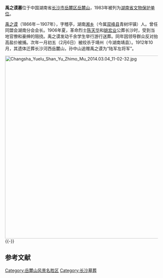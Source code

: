 {{coord|28|11|06|N|112|55|45|E|scale:10000|display=title}}
{{文物保护单位
| 级别 = 省级
| 省区市 = 湖南省
| 名称 = 禹之谟墓
| 图片 = Changsha Yuelu Shan Yu Zhimo Mu 2014.03.04 11-01-57.jpg
| 编号 = 5-22
| 分类 = 革命遗址、革命纪念建筑物
| 时代 = 民国
| 所在 = [[长沙市|长沙市]][[岳麓区|岳麓区]]
| 登录 = 1983年10月10日
}}
'''禹之谟墓'''位于中国湖南省[[长沙市|长沙市]][[岳麓区|岳麓区]][[岳麓山|岳麓山]]，1983年被列为[[湖南省文物保护单位|湖南省文物保护单位]]。

[[禹之谟|禹之谟]]（1866年－1907年），字稽亭，湖南[[湘乡市|湘乡]]（今属[[双峰县|双峰县]]青树坪镇）人。曾任同盟会湖南分会会长。1906年夏，革命烈士[[陈天华|陈天华]]和[[姚宏业|姚宏业]]公葬长沙时，受到当地官僚和豪绅的阻挠。禹之谟发动千余学生举行游行送葬。同年因领导群众反对抬高盐价被捕。次年一月初五（2月6日）被绞杀于靖州（今湖南靖县）。1912年10月，其遗体迁葬长沙河西岳麓山，孙中山追赠禹之谟为“陆军左将军”。

[[File:Changsha_Yuelu_Shan_Yu_Zhimo_Mu_2014.03.04_11-02-32.jpg|600px]]
{{-}}
==参考文献==
{{commonscat|Tomb of Yu Zhimo}}
{{reflist}}

{{长沙市境内的湖南省文物保护单位}}

{{DEFAULTSORT:Y}}
[[Category:岳麓山风景名胜区|Category:岳麓山风景名胜区]]
[[Category:长沙墓葬|Category:长沙墓葬]]